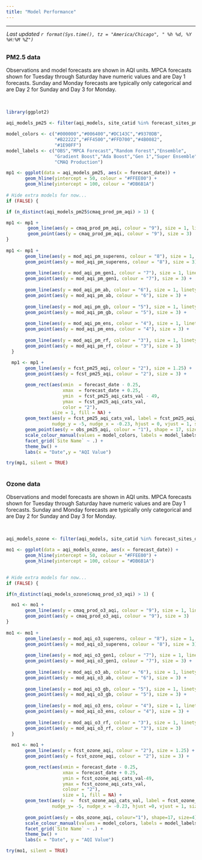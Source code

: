 ```yaml
---
title: "Model Performance"
---
```


<style>
  body {margin-left: 0px;}
  .main-container {max-width: 1350px;}
</style>

<script type="text/JavaScript">
  setTimeout(function() { window.location=window.location;}, 350000);
</script>

<hr> 

<div style = "margin-left: 1px; margin-bottom: 12px; margin-top:-2px;"> 
 _Last updated `r format(Sys.time(), tz = "America/Chicago", " %h %d, %Y  %H:%M %Z")`_
</div>

<!-- ## {.tabset .tabset-pills} -->

##  {.tabset}

### __PM2.5 data__  

Observations and model forecasts are shown in AQI units. MPCA forecasts shown for Tuesday through Saturday have numeric values and are Day 1 forecasts. Sunday and Monday forecasts are typically only categorical and are Day 2 for Sunday and Day 3 for Monday. 

<br>

```r
library(ggplot2)

aqi_models_pm25 <- filter(aqi_models, site_catid %in% forecast_sites_pm25$AqsID)

model_colors <- c("#000000","#006400","#DC143C","#9370DB",
                  "#B22222","#FF4500","#FFD700","#4B0082",
                  "#1E90FF")
model_labels <- c("OBS","MPCA Forecast","Random Forest","Ensemble",
                  "Gradient Boost","Ada Boost","Gen 1","Super Ensemble",
                  "CMAQ Production")

mp1 <- ggplot(data = aqi_models_pm25, aes(x = forecast_date)) +
       geom_hline(yintercept = 50, colour = "#FFEE00") +
       geom_hline(yintercept = 100, colour = "#DB6B1A") 
  
# Hide extra models for now...  
if (FALSE) { 

if (n_distinct(aqi_models_pm25$cmaq_prod_pm_aqi) > 1) {

mp1 <- mp1 +
        geom_line(aes(y = cmaq_prod_pm_aqi, colour = "9"), size = 1, linetype = "twodash") +
        geom_point(aes(y = cmaq_prod_pm_aqi, colour = "9"), size = 3) 
}
  
mp1 <- mp1 +
       geom_line(aes(y = mod_aqi_pm_superens, colour = "8"), size = 1, linetype = "longdash") +
       geom_point(aes(y = mod_aqi_pm_superens, colour = "8"), size = 3) +
  
       geom_line(aes(y = mod_aqi_pm_gen1, colour = "7"), size = 1, linetype = "longdash") +
       geom_point(aes(y = mod_aqi_pm_gen1, colour = "7"), size = 3) +
  
       geom_line(aes(y = mod_aqi_pm_ab, colour = "6"), size = 1, linetype = "longdash") +
       geom_point(aes(y = mod_aqi_pm_ab, colour = "6"), size = 3) +
  
       geom_line(aes(y = mod_aqi_pm_gb, colour = "5"), size = 1, linetype = "longdash") +
       geom_point(aes(y = mod_aqi_pm_gb, colour = "5"), size = 3) +
  
       geom_line(aes(y = mod_aqi_pm_ens, colour = "4"), size = 1, linetype = "longdash") +
       geom_point(aes(y = mod_aqi_pm_ens, colour = "4"), size = 3) +
  
       geom_line(aes(y = mod_aqi_pm_rf, colour = "3"), size = 1, linetype = "longdash") +
       geom_point(aes(y = mod_aqi_pm_rf, colour = "3"), size = 3) 
  }
  
  mp1 <- mp1 +
       geom_line(aes(y = fcst_pm25_aqi, colour = "2"), size = 1.25) +
       geom_point(aes(y = fcst_pm25_aqi, colour = "2"), size = 3) +

       geom_rect(aes(xmin  = forecast_date - 0.25, 
                     xmax  = forecast_date + 0.25, 
                     ymin  = fcst_pm25_aqi_cats_val - 49, 
                     ymax  = fcst_pm25_aqi_cats_val,
                     color = "2"),
                 size = 1, fill = NA) +
       geom_text(aes(y = fcst_pm25_aqi_cats_val, label = fcst_pm25_aqi_cats_text, colour = "2"),
                 nudge_y = -5, nudge_x = -0.23, hjust = 0, vjust = 1, size = 2.5) +
       geom_point(aes(y = obs_pm25_aqi, colour = "1"), shape = 17, size = 4) +
       scale_colour_manual(values = model_colors, labels = model_labels, name = "Legend") +
       facet_grid(`Site Name` ~ .) +
       theme_bw() +
       labs(x = "Date",y = "AQI Value")

try(mp1, silent = TRUE)
       
```


### __Ozone data__  
Observations and model forecasts are shown in AQI units. MPCA forecasts shown for Tuesday through Saturday have numeric values and are Day 1 forecasts. Sunday and Monday forecasts are typically only categorical and are Day 2 for Sunday and Day 3 for Monday. 

<br>

```r

aqi_models_ozone <- filter(aqi_models, site_catid %in% forecast_sites_ozone$AqsID)

mo1 <- ggplot(data = aqi_models_ozone, aes(x = forecast_date)) +
       geom_hline(yintercept = 50, colour = "#FFEE00") +
       geom_hline(yintercept = 100, colour = "#DB6B1A") 

  
# Hide extra models for now...  
if (FALSE) { 

if(n_distinct(aqi_models_ozone$cmaq_prod_o3_aqi) > 1) {

  mo1 <- mo1 +  
       geom_line(aes(y = cmaq_prod_o3_aqi, colour = "9"), size = 1, linetype = "twodash") +
       geom_point(aes(y = cmaq_prod_o3_aqi, colour = "9"), size = 3) 
}
  
mo1 <- mo1 +  
       geom_line(aes(y = mod_aqi_o3_superens, colour = "8"), size = 1, linetype = "longdash") +
       geom_point(aes(y = mod_aqi_o3_superens, colour = "8"), size = 3) +
  
       geom_line(aes(y = mod_aqi_o3_gen1, colour = "7"), size = 1, linetype = "longdash") +
       geom_point(aes(y = mod_aqi_o3_gen1, colour = "7"), size = 3) +
  
       geom_line(aes(y = mod_aqi_o3_ab, colour = "6"), size = 1, linetype = "longdash") +
       geom_point(aes(y = mod_aqi_o3_ab, colour = "6"), size = 3) +
  
       geom_line(aes(y = mod_aqi_o3_gb, colour = "5"), size = 1, linetype = "longdash") +
       geom_point(aes(y = mod_aqi_o3_gb, colour = "5"), size = 3) +
  
       geom_line(aes(y = mod_aqi_o3_ens, colour = "4"), size = 1, linetype = "longdash") +
       geom_point(aes(y = mod_aqi_o3_ens, colour = "4"), size = 3) +
  
       geom_line(aes(y = mod_aqi_o3_rf, colour = "3"), size = 1, linetype = "longdash") +
       geom_point(aes(y = mod_aqi_o3_rf, colour = "3"), size = 3) 
  }
  
  mo1 <- mo1 +
       geom_line(aes(y = fcst_ozone_aqi, colour = "2"), size = 1.25) +
       geom_point(aes(y = fcst_ozone_aqi, colour = "2"), size = 3) +

       geom_rect(aes(xmin = forecast_date - 0.25, 
                     xmax = forecast_date + 0.25, 
                     ymin = fcst_ozone_aqi_cats_val-49, 
                     ymax = fcst_ozone_aqi_cats_val, 
                     colour = "2"),
                     size = 1, fill = NA) +
       geom_text(aes(y  =  fcst_ozone_aqi_cats_val, label = fcst_ozone_aqi_cats_text, colour = "2"),
                 nudge_y= -5, nudge_x = -0.23, hjust =0, vjust = 1, size = 2.5) +
  
       geom_point(aes(y = obs_ozone_aqi, colour="1"), shape=17, size=4) +
       scale_colour_manual(values = model_colors, labels = model_labels, name = "Legend") +
       facet_grid(`Site Name` ~ .) +
       theme_bw() +
       labs(x = "Date", y = "AQI Value")

try(mo1, silent = TRUE)   
```
